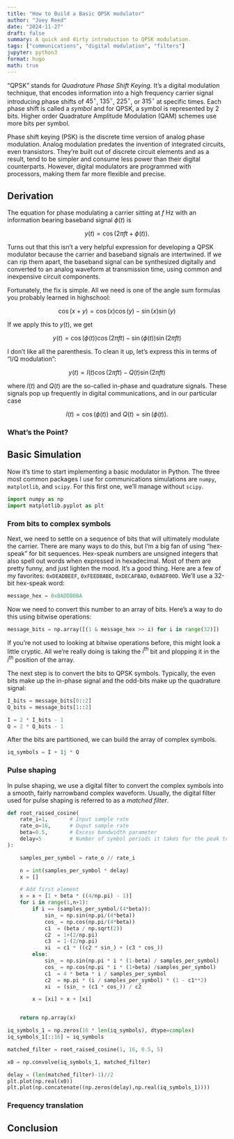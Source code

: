 ```yaml
---
title: "How to Build a Basic QPSK modulator"
author: "Joey Reed"
date: "2024-11-27"
draft: false
summary: A quick and dirty introduction to QPSK modulation.
tags: ["communications", "digital modulation", "filters"]
jupyter: python3
format: hugo
math: true
---
```


"QPSK" stands for *Quadrature Phase Shift Keying*. It's a digital modulation technique, that encodes information into a high frequency carrier signal introducing phase shifts of $45^\circ$, $135^\circ$, $225^\circ$, or $315^\circ$ at specific times.  Each phase shift is called a *symbol* and for QPSK, a symbol is represented by 2 bits.  Higher order Quadrature Amplitude Modulation (QAM) schemes use more bits per symbol.

Phase shift keying (PSK) is the discrete time version of analog phase modulation.  Analog modulation predates the invention of integrated circuits, even transistors.  They're built out of discrete circuit elements and as a result, tend to be simpler and consume less power than their digital counterparts.  However, digital modulators are programmed with processors, making them far more flexible and precise.    

## Derivation

The equation for phase modulating a carrier sitting at $f$ Hz with an information bearing baseband signal $\phi (t)$ is

$$
  y(t) = \cos(2\pi f t + \phi (t)).
$$

Turns out that this isn't a very helpful expression for developing a QPSK modulator because the carrier and baseband signals are intertwined.  If we can rip them apart, the baseband signal can be synthesized digitally and converted to an analog waveform at transmission time, using common and inexpensive circuit components.   

Fortunately, the fix is simple.  All we need is one of the angle sum formulas you probably learned in highschool:

$$
  \cos(x+y) = \cos(x)\cos(y) - \sin(x)\sin(y)
$$

If we apply this to $y(t)$, we get

$$
  y(t) = \cos (\phi (t))  \cos(2\pi f t) - \sin(\phi (t)) \sin(2\pi f t)
$$

I don't like all the parenthesis.  To clean it up, let's express this in terms of "I/Q modulation":

$$
  y(t) = I(t)  \cos(2\pi f t) - Q(t) \sin(2\pi f t)
$$

where $I(t)$ and $Q(t)$ are the so-called in-phase and quadrature signals.  These signals pop up frequently in digital communications, and in 
our particular case   

$$
    I(t) = \cos (\phi (t)) \text{ and } Q(t) = \sin(\phi(t)).
$$     

### What's the Point?


## Basic Simulation

Now it's time to start implementing a basic modulator in Python.  The three most common packages I use for communications simulations
are `numpy`, `matplotlib`, and `scipy`.  For this first one, we'll manage without `scipy`.     

```python

import numpy as np 
import matplotlib.pyplot as plt   

```

### From bits to complex symbols

Next, we need to settle on a sequence of bits that will ultimately modulate the carrier.  There are many ways to do this, but I'm a big fan of using "hex-speak" for bit sequences.  Hex-speak numbers are unsigned integers that also spell out words when expressed in hexadecimal.  Most of them are pretty funny, and just lighten the mood.  It's a good thing.  Here are a few of my favorites: `0xDEADBEEF`, `0xFEEDBABE`, `0xDECAFBAD`, `0xBADF00D`.  We'll use a 32-bit hex-speak word:

```python
message_hex = 0xBADDB0BA
```

Now we need to convert this number to an array of bits.  Here's a way to do this using bitwise operations:

```python
message_bits = np.array([(1 & message_hex >> i) for i in range(32)])
```

If you're not used to looking at bitwise operations before, this might look a little cryptic.  All we're really doing is taking the $i^\text{th}$ bit and 
plopping it in the $i^\text{th}$ position of the array.  

The next step is to convert the bits to QPSK symbols.  Typically, the even bits make up the in-phase signal and the odd-bits make up the quadrature signal:

```python
I_bits = message_bits[0::2]
Q_bits = message_bits[1::2]

I = 2 * I_bits - 1
Q = 2 * Q_bits - 1
```

After the bits are partitioned, we can build the array of complex symbols.

```python
iq_symbols = I + 1j * Q
```

### Pulse shaping 

In pulse shaping, we use a digital filter to convert the complex symbols into a smooth, fairly narrowband complex waveform.  Usually, the 
digital filter used for pulse shaping is referred to as a *matched filter*.          

```python

def root_raised_cosine(
    rate_i=1,       # Input sample rate
    rate_o=16,      # Ouput sample rate
    beta=0.5,       # Excess bandwidth parameter
    delay=5         # Number of symbol periods it takes for the peak to occur
):

    samples_per_symbol = rate_o // rate_i 

    n = int(samples_per_symbol * delay)
    x = []

    # Add first element
    x = x + [1 + beta * ((4/np.pi) - 1)]
    for i in range(1,n+1):
        if i == (samples_per_symbol/(4*beta)):
            sin_ = np.sin(np.pi/(4*beta))
            cos_ = np.cos(np.pi/(4*beta))
            c1  = (beta / np.sqrt(2))
            c2  = 1+(2/np.pi)
            c3  = 1-(2/np.pi)
            xi  = c1 * ((c2 * sin_) + (c3 * cos_))
        else:
            sin_ = np.sin(np.pi * i * (1-beta) / samples_per_symbol)
            cos_ = np.cos(np.pi * i * (1+beta) /samples_per_symbol)
            c1  = 4 * beta * i / samples_per_symbol 
            c2  = np.pi * (i / samples_per_symbol) * (1 - c1**2)  
            xi  = (sin_ + (c1 * cos_)) / c2

        x = [xi] + x + [xi]


    return np.array(x)

```



```python

iq_symbols_1 = np.zeros(16 * len(iq_symbols), dtype=complex)
iq_symbols_1[::16] = iq_symbols

``` 

```python

matched_filter = root_raised_cosine(1, 16, 0.5, 5)
```

```python
x0 = np.convolve(iq_symbols_1, matched_filter)
```

```python
delay = (len(matched_filter)-1)//2
plt.plot(np.real(x0))
plt.plot(np.concatenate((np.zeros(delay),np.real(iq_symbols_1))))
```
### Frequency translation 


## Conclusion






